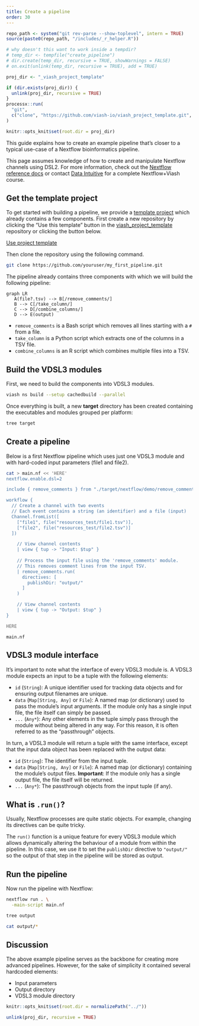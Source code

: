 ```yaml
---
title: Create a pipeline
order: 30
---
```



```r
repo_path <- system("git rev-parse --show-toplevel", intern = TRUE)
source(paste0(repo_path, "/includes/_r_helper.R"))

# why doesn't this want to work inside a tempdir?
# temp_dir <- tempfile("create_pipeline")
# dir.create(temp_dir, recursive = TRUE, showWarnings = FALSE)
# on.exit(unlink(temp_dir, recursive = TRUE), add = TRUE)

proj_dir <- "_viash_project_template"

if (dir.exists(proj_dir)) {
  unlink(proj_dir, recursive = TRUE)
}
processx::run(
  "git",
  c("clone", "https://github.com/viash-io/viash_project_template.git", proj_dir)
)

knitr::opts_knit$set(root.dir = proj_dir)
```

This guide explains how to create an example pipeline that's closer to a typical use-case of a Nextflow bioinformatics pipeline.

:::{.callout-note}
This page assumes knowledge of how to create and manipulate Nextflow channels using DSL2. For more information, check out the [Nextflow reference docs](https://www.nextflow.io/docs/latest/index.html) or contact [Data Intuitive](https://www.data-intuitive.com/contact) for a complete Nextflow+Viash course.
:::

## Get the template project

To get started with building a pipeline, we provide a [template project](https://github.com/viash-io/viash_project_template)
which already contains a few components. First create a new repository by clicking the "Use this template" button in the [viash_project_template](https://github.com/viash-io/viash_project_template) repository or clicking the button below.

[Use project template](https://github.com/viash-io/viash_project_template/generate){class="btn btn-info btn-md"}

Then clone the repository using the following command.

```bash
git clone https://github.com/youruser/my_first_pipeline.git
```

The pipeline already contains three components with which we will build the following pipeline:

```mermaid
graph LR
   A(file?.tsv) --> B[/remove_comments/]
   B --> C[/take_column/]
   C --> D[/combine_columns/]
   D --> E(output)
```

* `remove_comments` is a Bash script which removes all lines starting with a `#` from a file. 
* `take_column` is a Python script which extracts one of the columns in a TSV file. 
* `combine_columns` is an R script which combines multiple files into a TSV.

## Build the VDSL3 modules

First, we need to build the components into VDSL3 modules.

```bash
viash ns build --setup cachedbuild --parallel
```

Once everything is built, a new **target** directory has been created containing the executables and modules grouped per platform:

```bash
tree target
```

## Create a pipeline

Below is a first Nextflow pipeline which uses just one VDSL3 module and with hard-coded input parameters (file1 and file2).

```bash
cat > main.nf << 'HERE'
nextflow.enable.dsl=2

include { remove_comments } from "./target/nextflow/demo/remove_comments/main.nf"

workflow {
  // Create a channel with two events
  // Each event contains a string (an identifier) and a file (input)
  Channel.fromList([
    ["file1", file("resources_test/file1.tsv")],
    ["file2", file("resources_test/file2.tsv")]
  ])

    // View channel contents
    | view { tup -> "Input: $tup" }
    
    // Process the input file using the 'remove_comments' module.
    // This removes comment lines from the input TSV.
    | remove_comments.run(
      directives: [
        publishDir: "output/"
      ]
    )

    // View channel contents
    | view { tup -> "Output: $tup" }
}

HERE
```

```embed
main.nf
```

## VDSL3 module interface

It's important to note what the interface of every VDSL3 module is. A VDSL3 module expects an input to be a tuple with the following elements:

* `id` (`String`): A unique identifier used for tracking data objects and for ensuring output filenames are unique.
* `data` (`Map[String, Any]` or `File`): A named map (or dictionary) used to pass the module's input arguments. If the module only has a 
  single input file, the file itself can simply be passed.
* `...` (`Any*`): Any other elements in the tuple simply pass through the module without being altered in any way. For this reason, it is often referred to as the "passthrough" objects.

In turn, a VDSL3 module will return a tuple with the same interface, except that the input data object has been replaced with the output data:

* `id` (`String`): The identifier from the input tuple.
* `data` (`Map[String, Any]` or `File`): A named map (or dictionary) containing the module's output files. **Important**: If the module only has a single output file, the file itself will be returned.
* `...` (`Any*`): The passthrough objects from the input tuple (if any).

## What is `.run()`?

Usually, Nextflow processes are quite static objects. For example, changing its directives can be quite tricky.

The `run()` function is a unique feature for every VDSL3 module which allows dynamically altering the behaviour of a module from within the pipeline. In this case, we use it to set the `publishDir` directive to `"output/"` so the output of that step in the pipeline will be stored as output.

## Run the pipeline

Now run the pipeline with Nextflow:

```bash
nextflow run . \
  -main-script main.nf
```

```bash
tree output
```

```bash
cat output/*
```

## Discussion

The above example pipeline serves as the backbone for creating more advanced pipelines. However, for the sake of simplicity it contained several hardcoded elements:

* Input parameters
* Output directory
* VDSL3 module directory

<!-- TODO: refactor using Viash Nxf config -->


```r
knitr::opts_knit$set(root.dir = normalizePath("../"))
```

```r
unlink(proj_dir, recursive = TRUE)
```